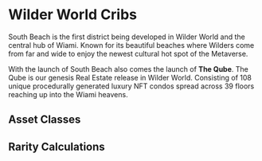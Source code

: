 
# Wilder World Cribs

South Beach is the first district being developed in Wilder World and the central hub of Wiami. 
Known for its beautiful beaches where Wilders come from far and wide to enjoy the newest cultural hot spot of the Metaverse.

With the launch of South Beach also comes the launch of **The Qube**. The Qube is our genesis Real Estate release in Wilder World. Consisting of 108 unique procedurally generated luxury NFT condos spread across 39 floors reaching up into the Wiami heavens.
## Asset Classes

## Rarity Calculations
